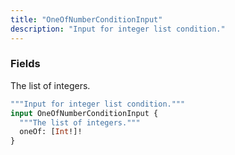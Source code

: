 ```yaml
---
title: "OneOfNumberConditionInput"
description: "Input for integer list condition."
---
```


### Fields

<ResponseField name="oneOf" type="[Int!]!" required>
  The list of integers.
</ResponseField>


```graphql OneOfNumberConditionInput
"""Input for integer list condition."""
input OneOfNumberConditionInput {
  """The list of integers."""
  oneOf: [Int!]!
}
```
